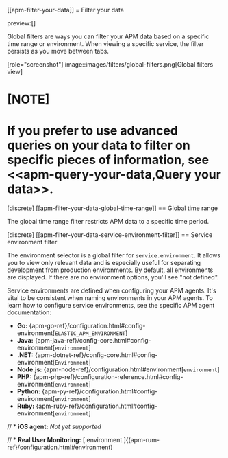 [[apm-filter-your-data]]
= Filter your data

preview:[]

Global filters are ways you can filter your APM data based on a specific
time range or environment. When viewing a specific service, the filter persists
as you move between tabs.

[role="screenshot"]
image::images/filters/global-filters.png[Global filters view]

[NOTE]
====
If you prefer to use advanced queries on your data to filter on specific pieces
of information, see <<apm-query-your-data,Query your data>>.
====

[discrete]
[[apm-filter-your-data-global-time-range]]
== Global time range

The global time range filter restricts APM data to a specific time period.

[discrete]
[[apm-filter-your-data-service-environment-filter]]
== Service environment filter

The environment selector is a global filter for `service.environment`.
It allows you to view only relevant data and is especially useful for separating development from production environments.
By default, all environments are displayed. If there are no environment options, you'll see "not defined".

Service environments are defined when configuring your APM agents.
It's vital to be consistent when naming environments in your APM agents.
To learn how to configure service environments, see the specific APM agent documentation:

* **Go:** {apm-go-ref}/configuration.html#config-environment[`ELASTIC_APM_ENVIRONMENT`]
* **Java:** {apm-java-ref}/config-core.html#config-environment[`environment`]
* **.NET:** {apm-dotnet-ref}/config-core.html#config-environment[`Environment`]
* **Node.js:** {apm-node-ref}/configuration.html#environment[`environment`]
* **PHP:** {apm-php-ref}/configuration-reference.html#config-environment[`environment`]
* **Python:** {apm-py-ref}/configuration.html#config-environment[`environment`]
* **Ruby:** {apm-ruby-ref}/configuration.html#config-environment[`environment`]

// * **iOS agent:** _Not yet supported_

// * **Real User Monitoring:** [.environment.]{(apm-rum-ref}/configuration.html#environment)
